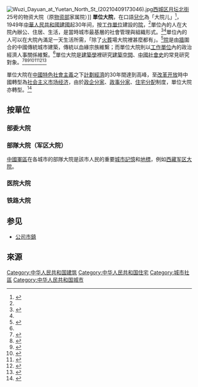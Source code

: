 [[File:Wuzi_Dayuan_at_Yuetan_North_St_(20210409173046).jpg|thumb]][[西城区|西城区]][[月坛北街|月坛北街]]25号的物资大院（原[[中华人民共和国物资部|物资部]]家属院）]]
'''單位大院'''，在口語[[兒化音|兒化]]為「大院儿」<ref>{{cite journal|title=我眼中的 “大院文化” |journal=《艺术评论》|date=2010|url=http://www.cqvip.com/qk/87480x/201012/36036047.html|issue=12|author=石一枫|subscription=yes|}}</ref>，1949年[[中華人民共和國建國|中華人民共和國建國]]起30年间，按[[單位_(社會組織)|工作單位]]建設的[[院|院]]，<ref name="乔永学"/>單位內的人在大院內辦公、住居、生活，是當時城市最基層的社會管理與組織形式。<ref name="张艳">{{cite journal|title=中国城市单位大院的空间性及其变化：北京京棉二厂的案例|url=http://www.cqvip.com/qk/96357a/200905/31780223.html|journal=《国际城市规划》|date=2009|issue=5|author=张艳,柴彦威,周千钧|subscription=yes|8=|access-date=2020-08-26|archive-date=2021-04-26|archive-url=https://web.archive.org/web/20210426093015/http://www.cqvip.com/qk/96357a/200905/31780223.html|dead-url=no}}</ref><ref name="乔永学"/>單位內的人可以在大院內滿足一天生活所需，「除了[[火葬|火葬]]場大院裡甚麼都有」。<ref name="乔永学">{{cite journal|title=北京“单位大院”的历史变迁及其对北京城市空间的影响 |url=http://www.cqvip.com/qk/96525x/200405/22563601.html|journal=《华中建筑》|date=2004|issue=5|author=乔永学|subscription=yes|}}</ref>[[院|院]]是由[[牆|牆]]圍合的中國傳統城市建築，傳統以血緣宗族維繫；而單位大院則以[[單位_(社會組織)|工作單位]]內的政治經濟人事關係維繫。<ref name="乔永学"/>單位大院是[[建築學|建築學]]裡研究[[建築空間|建築空間]]、[[中國社會史|中國社會史]]的常見研究對象。<ref>{{cite web|url=http://hncsxyxb.paperonce.org/oa/pdfdow.aspx?Sid=2016060023|title=北京大院的空间生产与文学再现|author=郑以然|publisher=城市学刊|date=2016|access-date=2021-06-19|archive-date=2021-06-24|archive-url=https://web.archive.org/web/20210624201243/http://hncsxyxb.paperonce.org/oa/pdfdow.aspx?Sid=2016060023|dead-url=no}}</ref><ref>{{cite web|url=http://rwdl.xisu.edu.cn/CN/article/downloadArticleFile.do?attachType=PDF&id=9561|title=结构主义视角下中国城市单位制的形成逻辑|author=刘天宝、柴彦威|date=2012|access-date=2021-06-19|archive-date=2021-06-24|archive-url=https://web.archive.org/web/20210624202954/http://rwdl.xisu.edu.cn/CN/article/downloadArticleFile.do?attachType=PDF&id=9561|dead-url=no}}</ref><ref>{{cite web|url=http://src.ruc.edu.cn/CN/article/downloadArticleFile.do?attachType=PDF&id=163|title=作为“共同体”的单位|author=田毅鹏|publisher=社会学评论|date=2014|access-date=2021-06-19|archive-date=2020-03-20|archive-url=https://web.archive.org/web/20200320213928/http://src.ruc.edu.cn/CN/article/downloadArticleFile.do?attachType=PDF&id=163|dead-url=no}}</ref><ref>{{cite web|url=https://oss.baigongbao.com/2020/12/10/GezAXPZHfn.PDF|title=微更新视角下的老城公共空间整合更新研究|author=李飞、季松、汪逸龙|date=2020|access-date=2021-06-19|archive-date=2021-06-24|archive-url=https://web.archive.org/web/20210624201857/https://oss.baigongbao.com/2020/12/10/GezAXPZHfn.PDF|dead-url=no}}</ref><ref>{{cite web|url=http://ww2.usc.cuhk.edu.hk/PaperCollection/webmanager/wkfiles/2012/8602_1_paper.pdf|title=微观组织建设与社会管理|publisher=清华大学学报（哲学社会科学版）|date=2012|access-date=2021-06-19|archive-date=2021-06-24|archive-url=https://web.archive.org/web/20210624200444/http://ww2.usc.cuhk.edu.hk/PaperCollection/webmanager/wkfiles/2012/8602_1_paper.pdf|dead-url=no}}</ref><ref>{{cite web|url=http://www.cdipd.org.cn/uploadfile/2018/1010/20181010044345551.pdf|title=小街区，大战略|publisher=《城市规划》|date=2018|access-date=2021-06-19|archive-date=2021-06-24|archive-url=https://web.archive.org/web/20210624201922/http://www.cdipd.org.cn/uploadfile/2018/1010/20181010044345551.pdf|dead-url=no}}</ref><ref>{{cite web|url=http://pdf.dfcfw.com/pdf/H3_AP201902251299735635_1.pdf|title=开放式街区更利于城市运营商|publisher=光大證券|date=2019|access-date=2021-06-19|archive-date=2021-06-24|archive-url=https://web.archive.org/web/20210624202801/http://pdf.dfcfw.com/pdf/H3_AP201902251299735635_1.pdf|dead-url=no}}</ref>

單位大院在[[中國特色社會主義|中國特色社會主義]]之下[[計劃經濟|計劃經濟]]的30年間達到高峰，至[[改革开放|改革开放]]時中國轉型為[[社会主义市场经济|社会主义市场经济]]，由於[[政企分家|政企分家]]、[[政事分家|政事分家]]、[[住宅分配|住宅分配]]制度，單位大院亦轉型。<ref>{{cite journal|title=单位大院的形态演变模式分析|url=http://www.cqvip.com/QK/96525X/201007/34826568.html|journal=《华中建筑》|date=2010|issue=7|author=王乐、梁江|subscription=yes|}}</ref>

==按單位==
===部委大院===


===部隊大院（军区大院）===
[[中國軍區|中國軍區]]在各城市的部隊大院是該市人民的重要[[城市記憶|城市記憶]]和[[地標|地標]]，例如[[西藏军区大院|西藏军区大院]]。

===医院大院===
===铁路大院===
{{main|铁路用地 (中华人民共和国)}}

==参见==
*[[公司市鎮|公司市鎮]]

==來源==
{{REFLIST}}

[[Category:中华人民共和国建筑|Category:中华人民共和国建筑]]
[[Category:中华人民共和国住宅|Category:中华人民共和国住宅]]
[[Category:城市社區|Category:城市社區]]
[[Category:中华人民共和国城市|Category:中华人民共和国城市]]